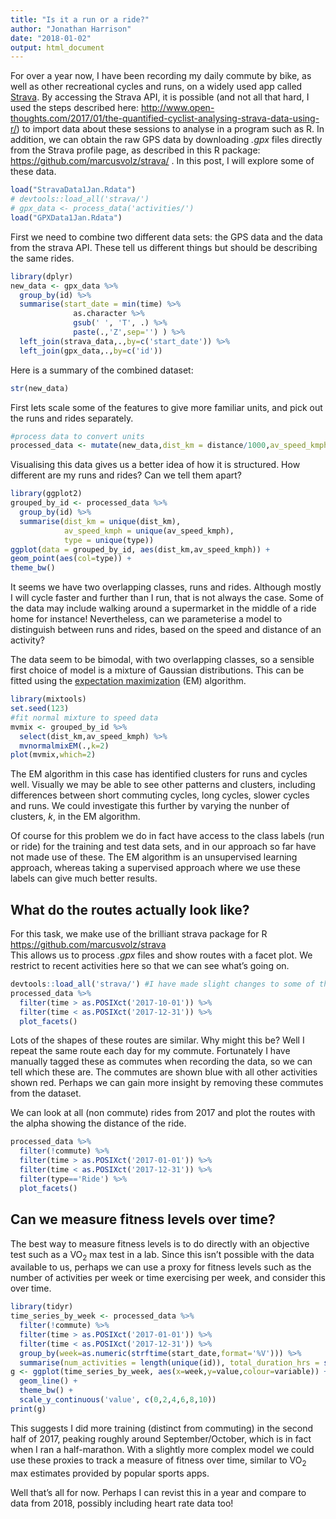```yaml
---
title: "Is it a run or a ride?"
author: "Jonathan Harrison"
date: "2018-01-02"
output: html_document
---
```


For over a year now, I have been recording my daily commute by bike, as well as other recreational cycles and runs, on a widely used app called [Strava](http://www.strava.com). 
By accessing the Strava API, it is possible (and not all that hard, I used the steps described here: <http://www.open-thoughts.com/2017/01/the-quantified-cyclist-analysing-strava-data-using-r/>) to import data about these sessions to analyse in a program such as R.
In addition, we can obtain the raw GPS data by downloading *.gpx* files directly from the Strava profile page, as described in this R package: <https://github.com/marcusvolz/strava/> .
In this post, I will explore some of these data. 

```r
load("StravaData1Jan.Rdata")
# devtools::load_all('strava/')
# gpx_data <- process_data('activities/')
load("GPXData1Jan.Rdata")
```

First we need to combine two different data sets: the GPS data and the data from the strava API. These tell us different things but should be describing the same rides.

```r
library(dplyr)
new_data <- gpx_data %>%
  group_by(id) %>%
  summarise(start_date = min(time) %>%
              as.character %>%
              gsub(' ', 'T', .) %>%
              paste(.,'Z',sep='') ) %>%
  left_join(strava_data,.,by=c('start_date')) %>%
  left_join(gpx_data,.,by=c('id'))

```

Here is a summary of the combined dataset:
```r
str(new_data)
```

First lets scale some of the features to give more familiar units, and pick out the runs and rides separately.
```r
#process data to convert units
processed_data <- mutate(new_data,dist_km = distance/1000,av_speed_kmph = average_speed*3600/1000,time_mins = elapsed_time/60)
```

Visualising this data gives us a better idea of how it is structured. How different are my runs and rides? Can we tell them apart?
```r
library(ggplot2)
grouped_by_id <- processed_data %>%
  group_by(id) %>%
  summarise(dist_km = unique(dist_km),
            av_speed_kmph = unique(av_speed_kmph),
            type = unique(type))
ggplot(data = grouped_by_id, aes(dist_km,av_speed_kmph)) + 
geom_point(aes(col=type)) + 
theme_bw()

```

It seems we have two overlapping classes, runs and rides. 
Although mostly I will cycle faster and further than I run, that is not always the case.
Some of the data may include walking around a supermarket in the middle of a ride home for instance!
Nevertheless, can we parameterise a model to distinguish between runs and rides, based on the speed and distance of an activity?

The data seem to be bimodal, with two overlapping classes, so a sensible first choice of model is a mixture of Gaussian distributions. 
This can be fitted using the [expectation maximization](<https://en.wikipedia.org/wiki/Expectation-maximization_algorithm>) (EM) algorithm. 

```r
library(mixtools)
set.seed(123)
#fit normal mixture to speed data
mvmix <- grouped_by_id %>%
  select(dist_km,av_speed_kmph) %>% 
  mvnormalmixEM(.,k=2)
plot(mvmix,which=2)
```

The EM algorithm in this case has identified clusters for runs and cycles well.
Visually we may be able to see other patterns and clusters, including differences between short commuting cycles, long cycles, slower cycles and runs. 
We could investigate this further by varying the nunber of clusters, $k$, in the EM algorithm. 

Of course for this problem we do in fact have access to the class labels (run or ride) for the training and test data sets, and in our approach so far have not made use of these. 
The EM algorithm is an unsupervised learning approach, whereas taking a supervised approach where we use these labels can give much better results. 

## What do the routes actually look like?

For this task, we make use of the brilliant strava package for R <https://github.com/marcusvolz/strava>  
This allows us to process *.gpx* files and show routes with a facet plot.
We restrict to recent activities here so that we can see what's going on.
```r
devtools::load_all('strava/') #I have made slight changes to some of the plotting functions in a local version of the strava package
processed_data %>%
  filter(time > as.POSIXct('2017-10-01')) %>%
  filter(time < as.POSIXct('2017-12-31')) %>%
  plot_facets()
```

Lots of the shapes of these routes are similar. Why might this be?
Well I repeat the same route each day for my commute. Fortunately I have manually tagged these as commutes when recording the data, so we can tell which these are.
The commutes are shown blue with all other activities shown red.
Perhaps we can gain more insight by removing these commutes from the dataset. 

We can look at all (non commute) rides from 2017 and plot the routes with the alpha showing the distance of the ride.
```r
processed_data %>%
  filter(!commute) %>%
  filter(time > as.POSIXct('2017-01-01')) %>%
  filter(time < as.POSIXct('2017-12-31')) %>%
  filter(type=='Ride') %>%
  plot_facets()

```

## Can we measure fitness levels over time?
The best way to measure fitness levels is to do directly with an objective test such as a VO~2~ max test in a lab.
Since this isn't possible with the data available to us, perhaps we can use a proxy for fitness levels such as the number of activities per week or time exercising per week, and consider this over time.

```r
library(tidyr)
time_series_by_week <- processed_data %>%
  filter(!commute) %>%
  filter(time > as.POSIXct('2017-01-01')) %>%
  filter(time < as.POSIXct('2017-12-31')) %>%
  group_by(week=as.numeric(strftime(start_date,format='%V'))) %>%
  summarise(num_activities = length(unique(id)), total_duration_hrs = sum(unique(elapsed_time))/60^2) %>% gather(variable,value,-week)
g <- ggplot(time_series_by_week, aes(x=week,y=value,colour=variable)) +
  geom_line() + 
  theme_bw() + 
  scale_y_continuous('value', c(0,2,4,6,8,10))
print(g)

```

This suggests I did more training (distinct from commuting) in the second half of 2017, peaking roughly around September/October, which is in fact when I ran a half-marathon.
With a slightly more complex model we could use these proxies to track a measure of fitness over time, similar to VO~2~ max estimates provided by popular sports apps. 

Well that's all for now. Perhaps I can revist this in a year and compare to data from 2018, possibly including heart rate data too!
